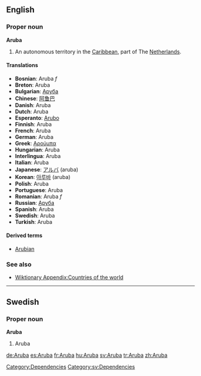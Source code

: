 {{wikipedia}}

==English==
===Proper noun===
'''Aruba'''

# An autonomous territory in the [[Caribbean]], part of The [[Netherlands]].

====Translations====
*'''Bosnian''': Aruba ''f''
*'''Breton''': Aruba
*'''Bulgarian''': [[Аруба]]
*'''Chinese''': [[阿鲁巴]]
*'''Danish''': Aruba
*'''Dutch''': Aruba
*'''Esperanto''': [[Arubo]]
*'''Finnish''': Aruba
*'''French''': Aruba
*'''German''': Aruba
*'''Greek''': [[Αρούμπα]]
*'''Hungarian''': Aruba
*'''Interlingua''': Aruba
*'''Italian''': Aruba
*'''Japanese''': [[アルバ]] (aruba)
*'''Korean''': [[아루바]] (aruba)
*'''Polish''': Aruba
*'''Portuguese''': Aruba
*'''Romanian''': Aruba ''f''
*'''Russian''': [[Аруба]]
*'''Spanish''': Aruba
*'''Swedish''': Aruba
*'''Turkish''': Aruba

====Derived terms====
* [[Arubian]]

===See also===
*[[Wiktionary Appendix:Countries of the world]]


----

==Swedish==
===Proper noun===
'''Aruba'''
#Aruba

[[Category:Dependencies]]
[[Category:sv:Dependencies]]

[[de:Aruba]]
[[es:Aruba]]
[[fr:Aruba]]
[[hu:Aruba]]
[[sv:Aruba]]
[[tr:Aruba]]
[[zh:Aruba]]